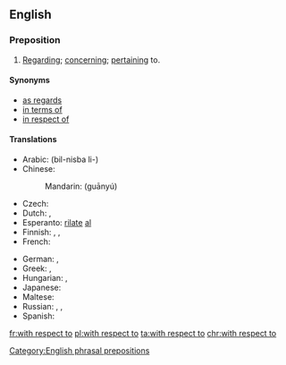 ==English==

===Preposition===
{{en-prep|head=[[with]] [[respect]] [[to]]}}

# [[regarding|Regarding]]; [[concerning]]; [[pertaining]] to.

====Synonyms====
* [[as regards]]
* [[in terms of]]
* [[in respect of]]

====Translations====
{{trans-top|pertaining to}}
* Arabic: {{t-|ar|بالنسبة ل}} (bil-nisba li-)
* Chinese:
*: Mandarin: {{t-|cmn|关于|sc=Hani}} (guānyú)
* Czech: {{t-|cs|s ohledem na}}
* Dutch: {{t-|nl|ten opzichte van}}, {{t-|nl|met betrekking tot}}
* Esperanto: [[rilate]] [[al]]
* Finnish: {{t+|fi|suhteen}},  {{t-|fi|suhteessa}},  {{t+|fi|liittyen}}
* French: {{t+|fr|quant à}}
{{trans-mid}}
* German: {{t-|de|in Bezug auf}}, {{t+|de|bezüglich}}
* Greek: {{t-|el|σε σχέση με}}, {{t-|el|εν σχέση προς}}
* Hungarian: {{t+|hu|szerint}},  {{t+|hu|megfelelően}}
* Japanese: {{t-|ja|について|tr=ni tsuite|sc=Jpan}}
* Maltese: {{t-|mt|rigward|m}}
* Russian: {{t-|ru|что касается}}, {{t+|ru|относительно}}, {{t-|ru|касательно}}
* Spanish: {{t-|es|en cuanto a}}
{{trans-bottom}}

[[Category:English phrasal prepositions]]

[[fr:with respect to]]
[[pl:with respect to]]
[[ta:with respect to]]
[[chr:with respect to]]